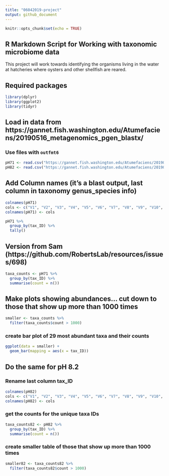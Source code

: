 ```yaml
---
title: "06042019-project"
output: github_document
---
```


```r
knitr::opts_chunk$set(echo = TRUE)
```

## R Markdown Script for Working with taxonomic microbiome data
This project will work towards identifying the organisms living in the water at hatcheries where oysters and other shellfish are reared. 

## Required packages
```r
library(dplyr)
library(ggplot2)
library(tidyr)
```

## Load in data from https://gannet.fish.washington.edu/Atumefaciens/20190516_metagenomics_pgen_blastx/ 
### Use files with `outfmt6` 
```r
pH71 <- read.csv("https://gannet.fish.washington.edu/Atumefaciens/20190516_metagenomics_pgen_blastx/MG3_pH71.blastx.outfmt6", sep = '\t', header = FALSE)
pH82 <- read.csv("https://gannet.fish.washington.edu/Atumefaciens/20190516_metagenomics_pgen_blastx/MG1_pH82.blastx.outfmt6", sep = '\t', header = FALSE)
```
## Add Column names (it's a blast output, last column in taxonomy genus_species info)
```r
colnames(pH71)
cols <- c("V1", "V2", "V3", "V4", "V5", "V6", "V7", "V8", "V9", "V10", "V11", "V12", "V13", "tax_ID")
colnames(pH71) <- cols
```

```r
pH71 %>%
  group_by(tax_ID) %>%
  tally()
```

## Version from Sam (https://github.com/RobertsLab/resources/issues/698)
```r
taxa_counts <- pH71 %>% 
  group_by(tax_ID) %>% 
  summarise(count = n())
```

## Make plots showing abundances... cut down to those that show up more than 1000 times
```r
smaller <- taxa_counts %>%
  filter(taxa_counts$count > 1000)
```

### create bar plot of 29 most abundant taxa and their counts
```r
ggplot(data = smaller) +
  geom_bar(mapping = aes(x = tax_ID))
```
## Do the same for pH 8.2
### Rename last column tax_ID
```r
colnames(pH82)
cols <- c("V1", "V2", "V3", "V4", "V5", "V6", "V7", "V8", "V9", "V10", "V11", "V12", "V13", "tax_ID")
colnames(pH82) <- cols
```
### get the counts for the unique taxa IDs
```r
taxa_counts82 <- pH82 %>% 
  group_by(tax_ID) %>% 
  summarise(count = n())
```
### create smaller table of those that show up more than 1000 times
```r
smaller82 <- taxa_counts82 %>%
  filter(taxa_counts82$count > 1000)
```
